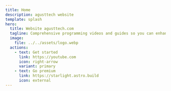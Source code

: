 ```yaml
---
title: Home
description: agusttech website
template: splash
hero:
  title: Website agusttech.com
  tagline: Comprehensive programming videos and guides so you can enhance your skills when creating software. 
  image:
    file: ../../assets/logo.webp
  actions:
    - text: Get started
      link: https://youtube.com
      icon: right-arrow
      variant: primary
    - text: Go premium
      link: https://starlight.astro.build
      icon: external
---
```




<CardGrid>

  <LinkCard 
    title="Neovim config" 
    description="Aprende a configurar Neovim desde cero"
    href="/tools/neovim" />

  <LinkCard 
    title="GO HTMX CRUD" 
    description="Create a simple CRUD (create, read, update, delete) application using the Go programming language along with HTMX and MySQL database"
    href="/go/go-htmx-crud-sqlite" />

</CardGrid>
